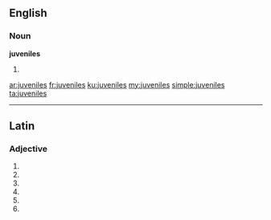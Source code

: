 ==English==

===Noun===
'''juveniles'''

# {{plural of|[[juvenile]]}}

[[ar:juveniles]]
[[fr:juveniles]]
[[ku:juveniles]]
[[my:juveniles]]
[[simple:juveniles]]
[[ta:juveniles]]

----
==Latin==

===Adjective===
{{la-adj-form|juvenīlēs}}

# {{inflection of|juvenilis|juvenīlis|nom|m|p|lang=la}}
# {{inflection of|juvenilis|juvenīlis|nom|f|p|lang=la}}
# {{inflection of|juvenilis|juvenīlis|acc|m|p|lang=la}}
# {{inflection of|juvenilis|juvenīlis|acc|f|p|lang=la}}
# {{inflection of|juvenilis|juvenīlis|voc|m|p|lang=la}}
# {{inflection of|juvenilis|juvenīlis|voc|f|p|lang=la}}
{{rfc-auto}}